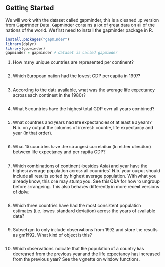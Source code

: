 

## Getting Started
We will work with the dataset called gapminder, this is a cleaned up version from Gapminder Data. Gapminder contains a lot of great data on all of the nations of the world. We first need to install the gapminder package in R.
```r
install.packages("gapminder")
library(dplyr)
library(gapminder)
gapminder = gapminder # dataset is called gapminder
```

1. How many unique countries are represented per continent?
```r


```


2. Which European nation had the lowest GDP per capita in 1997?
```r


```


3. According to the data available, what was the average life expectancy across each continent in the 1980s?
```r


```


4. What 5 countries have the highest total GDP over all years combined?
```r


```


5. What countries and years had life expectancies of at least 80 years? N.b. only output the columns of interest: country, life expectancy and year (in that order).
```r


```


6. What 10 countries have the strongest correlation (in either direction) between life expectancy and per capita GDP?
```r


```


7.  Which combinations of continent (besides Asia) and year have the highest average population across all countries? N.b. your output should include all results sorted by highest average population. With what you already know, this one may stump you. See this Q&A for how to ungroup before arrangeing. This also behaves differently in more recent versions of dplyr.
```r

  
```


8.  Which three countries have had the most consistent population estimates (i.e. lowest standard deviation) across the years of available data?
```r


```


9.  Subset gm to only include observations from 1992 and store the results as gm1992. What kind of object is this?
```r


```


10.  Which observations indicate that the population of a country has decreased from the previous year and the life expectancy has increased from the previous year? See the vignette on window functions.
```r


```
